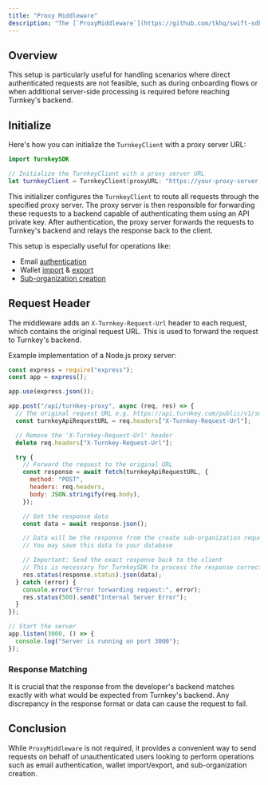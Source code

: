 ```yaml
---
title: "Proxy Middleware"
description: "The [`ProxyMiddleware`](https://github.com/tkhq/swift-sdk/blob/bd8993b4b6b35c44d4a917b06dd44490961c4f28/Sources/Middleware/ProxyMiddleware.swift) is integrated into the `TurnkeyClient` through its initializer that accepts a proxy server URL."
---
```


## Overview

This setup is particularly useful for handling scenarios where direct authenticated requests are not feasible, such as during onboarding flows or when additional server-side processing is required before reaching Turnkey's backend.

## Initialize

Here's how you can initialize the `TurnkeyClient` with a proxy server URL:

```swift
import TurnkeySDK

// Initialize the TurnkeyClient with a proxy server URL
let turnkeyClient = TurnkeyClient(proxyURL: "https://your-proxy-server.com/api/turnkey-proxy")
```

This initializer configures the `TurnkeyClient` to route all requests through the specified proxy server. The proxy server is then responsible for forwarding these requests to a backend capable of authenticating them using an API private key. After authentication, the proxy server forwards the requests to Turnkey's backend and relays the response back to the client.

This setup is especially useful for operations like:

* Email [authentication](/authentication/email)
* Wallet [import](/wallets/import-wallets) & [export](/wallets/export-wallets)
* [Sub-organization creation](/concepts/sub-organizations#creating-sub-organizations)

## Request Header

The middleware adds an `X-Turnkey-Request-Url` header to each request, which contains the original request URL. This is used to forward the request to Turnkey's backend.

Example implementation of a Node.js proxy server:

```js
const express = require("express");
const app = express();

app.use(express.json());

app.post("/api/turnkey-proxy", async (req, res) => {
  // The original request URL e.g. https://api.turnkey.com/public/v1/submit/create_sub_organization
  const turnkeyApiRequestURL = req.headers["X-Turnkey-Request-Url"];

  // Remove the 'X-Turnkey-Request-Url' header
  delete req.headers["X-Turnkey-Request-Url"];

  try {
    // Forward the request to the original URL
    const response = await fetch(turnkeyApiRequestURL, {
      method: "POST",
      headers: req.headers,
      body: JSON.stringify(req.body),
    });

    // Get the response data
    const data = await response.json();

    // Data will be the response from the create sub-organization request
    // You may save this data to your database

    // Important: Send the exact response back to the client
    // This is necessary for TurnkeySDK to process the response correctly
    res.status(response.status).json(data);
  } catch (error) {
    console.error("Error forwarding request:", error);
    res.status(500).send("Internal Server Error");
  }
});

// Start the server
app.listen(3000, () => {
  console.log("Server is running on port 3000");
});
```

### Response Matching

It is crucial that the response from the developer's backend matches exactly with what would be expected from Turnkey's backend. Any discrepancy in the response format or data can cause the request to fail.

## Conclusion

While `ProxyMiddleware` is not required, it provides a convenient way to send requests on behalf of unauthenticated users looking to perform operations such as email authentication, wallet import/export, and sub-organization creation.
